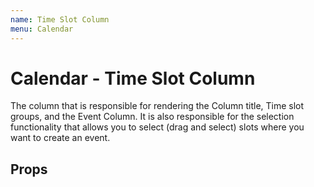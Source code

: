 ```yaml
---
name: Time Slot Column
menu: Calendar
---
```



# Calendar - Time Slot Column

The column that is responsible for rendering the Column title, Time slot groups, and the Event Column. It is also responsible for the selection functionality that allows you to select (drag and select) slots where you want to create an event.

## Props

<Props of={TimeSlotColumn} />
